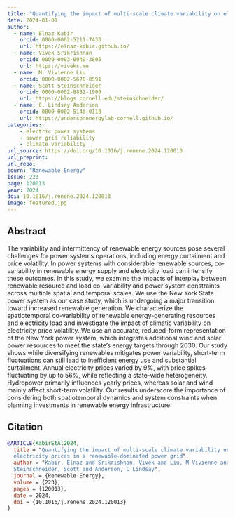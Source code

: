 ```yaml
---
title: "Quantifying the impact of multi-scale climate variability on electricity prices in a renewable-dominated power grid"
date: 2024-01-01
author: 
  - name: Elnaz Kabir
    orcid: 0000-0002-5211-7433
    url: https://elnaz-kabir.github.io/
  - name: Vivek Srikrishnan
    orcid: 0000-0003-0049-3805
    url: https://viveks.me
  - name: M. Vivienne Liu
    orcid: 0000-0002-5676-8591
  - name: Scott Steinschneider
    orcid: 0000-0002-8882-1908
    url: https://blogs.cornell.edu/steinschneider/
  - name: C. Lindsay Anderson
    orcid: 0000-0002-5148-0118
    url: https://andersonenergylab-cornell.github.io/
categories:
    - electric power systems
    - power grid reliability
    - climate variability
url_source: https://doi.org/10.1016/j.renene.2024.120013
url_preprint: 
url_repo: 
journ: "Renewable Energy"
issue: 223
page: 120013
year: 2024
doi: 10.1016/j.renene.2024.120013
image: featured.jpg
---
```



## Abstract

The variability and intermittency of renewable energy sources pose several challenges for power systems operations, including energy curtailment and price volatility. In power systems with considerable renewable sources, co-variability in renewable energy supply and electricity load can intensify these outcomes. In this study, we examine the impacts of interplay between renewable resource and load co-variability and power system constraints across multiple spatial and temporal scales. We use the New York State power system as our case study, which is undergoing a major transition toward increased renewable generation. We characterize the spatiotemporal co-variability of renewable energy-generating resources and electricity load and investigate the impact of climatic variability on electricity price volatility. We use an accurate, reduced-form representation of the New York power system, which integrates additional wind and solar power resources to meet the state’s energy targets through 2030. Our study shows while diversifying renewables mitigates power variability, short-term fluctuations can still lead to inefficient energy use and substantial curtailment. Annual electricity prices varied by 9%, with price spikes fluctuating by up to 56%, while reflecting a state-wide heterogeneity. Hydropower primarily influences yearly prices, whereas solar and wind mainly affect short-term volatility. Our results underscore the importance of considering both spatiotemporal dynamics and system constraints when planning investments in renewable energy infrastructure.

## Citation

```bibtex
@ARTICLE{KabirEtAl2024,
  title = "Quantifying the impact of multi-scale climate variability on
  electricity prices in a renewable-dominated power grid",
  author = "Kabir, Elnaz and Srikrishnan, Vivek and Liu, M Vivienne and
  Steinschneider, Scott and Anderson, C Lindsay",
  journal = {Renewable Energy},
  volume = {223},
  pages = {120013},
  date = 2024,
  doi = {10.1016/j.renene.2024.120013}
}
```